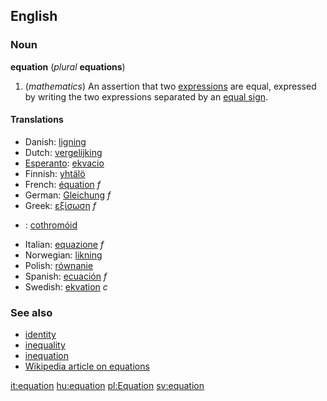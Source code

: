 ==English==
===Noun===
'''equation''' (''plural'' '''equations''')

#(''mathematics'') An assertion that two [[expression]]s are equal, expressed by writing the two expressions separated by an [[equal sign]].

====Translations====
*Danish: [[ligning]]
*Dutch: [[vergelijking]]
*[[Esperanto]]: [[ekvacio]]
*Finnish: [[yhtälö]]
*French: [[équation]] ''f''
*German: [[Gleichung]] ''f''
*Greek: [[εξίσωση]] ''f''
*{{ga}}: [[cothromóid]]
*Italian: [[equazione]] ''f''
*Norwegian: [[likning]]
*Polish: [[równanie]]
*Spanish: [[ecuación]] ''f''
*Swedish: [[ekvation]] ''c''

===See also===
*[[identity]]
*[[inequality]]
*[[inequation]]
*[[w:Equation|Wikipedia article on equations]]

[[it:equation]]
[[hu:equation]]
[[pl:Equation]]
[[sv:equation]]